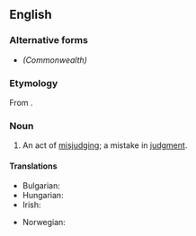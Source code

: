 ==English==

===Alternative forms===
* {{l|en|misjudgement}} ''(Commonwealth)''

===Etymology===
From {{prefix|en|mis|judgment}}.

===Noun===
{{en-noun|~}}

# An act of [[misjudge|misjudging]]; a mistake in [[judgment]].

====Translations====
{{trans-top}}
* Bulgarian: {{t|bg|неправилна преценка|f}}
* Hungarian: {{t+|hu|balítélet}}
* Irish: {{t|ga|míbhreithiúnas|m}}
{{trans-mid}}
* Norwegian: {{t|no|feilgrep|n}}
{{trans-bottom}}